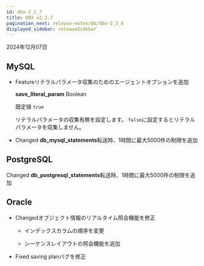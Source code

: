 ```yaml
---
id: dbx-2_2_7
title: DBX v2.2.7
pagination_next: release-notes/db/dbx-2_2_6
displayed_sidebar: releaseSidebar
---
```


2024年12月07日

## MySQL

- <Status priority='1'>Feature</Status>リテラルパラメータ収集のためのエージェントオプションを追加

  **save_literal_param** <span class='type'>Boolean</span>

  既定値 `true`

  リテラルパラメータの収集有無を設定します。 `false`に設定するとリテラルパラメータを収集しません。

- <Status priority='1'>Changed</Status> **db_mysql_statements**転送時、1時間に最大5000件の制限を追加

## PostgreSQL

<Status priority='1'>Changed</Status> **db_postgresql_statements**転送時、1時間に最大5000件の制限を追加

## Oracle

- <Status priority='1'>Changed</Status>オブジェクト情報のリアルタイム照会機能を修正

  - インデックスカラムの順序を変更

  - シーケンスレイアウトの照会機能を追加

- <Status priority='0'>Fixed</Status> saving planバグを修正

